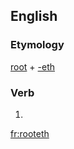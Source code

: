 ==English==

===Etymology===
[[root]] + [[-eth]]

===Verb===
{{head|en|verb form}}

# {{en-archaic third-person singular of|root}}

[[fr:rooteth]]